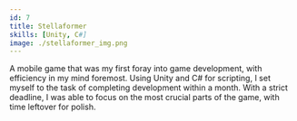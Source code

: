 ```yaml
---
id: 7
title: Stellaformer
skills: [Unity, C#]
image: ./stellaformer_img.png
---
```

A mobile game that was my first foray into game development, with efficiency in my mind foremost.
Using Unity and C# for scripting, I set myself to the task of completing development within a month.
With a strict deadline, I was able to focus on the most crucial parts of the game, with time leftover for polish.